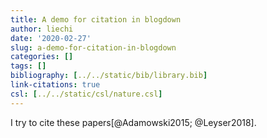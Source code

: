 ```yaml
---
title: A demo for citation in blogdown
author: liechi
date: '2020-02-27'
slug: a-demo-for-citation-in-blogdown
categories: []
tags: []
bibliography: [../../static/bib/library.bib]
link-citations: true
csl: [../../static/csl/nature.csl]
---
```

I try to cite these papers[@Adamowski2015; @Leyser2018].
